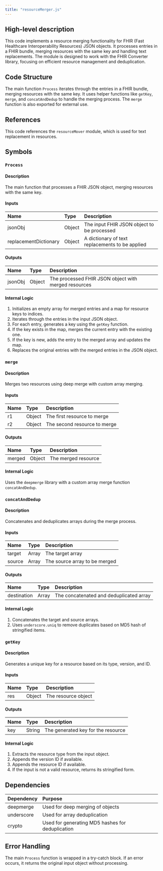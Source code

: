 ```yaml
---
title: "resourceMerger.js"
---
```


## High-level description
This code implements a resource merging functionality for FHIR (Fast Healthcare Interoperability Resources) JSON objects. It processes entries in a FHIR bundle, merging resources with the same key and handling text replacements. The module is designed to work with the FHIR Converter library, focusing on efficient resource management and deduplication.

## Code Structure
The main function `Process` iterates through the entries in a FHIR bundle, merging resources with the same key. It uses helper functions like `getKey`, `merge`, and `concatAndDedup` to handle the merging process. The `merge` function is also exported for external use.

## References
This code references the `resourceMover` module, which is used for text replacement in resources.

## Symbols

### `Process`
#### Description
The main function that processes a FHIR JSON object, merging resources with the same key.

#### Inputs
| Name | Type | Description |
|:-----|:-----|:------------|
| jsonObj | Object | The input FHIR JSON object to be processed |
| replacementDictionary | Object | A dictionary of text replacements to be applied |

#### Outputs
| Name | Type | Description |
|:-----|:-----|:------------|
| jsonObj | Object | The processed FHIR JSON object with merged resources |

#### Internal Logic
1. Initializes an empty array for merged entries and a map for resource keys to indices.
2. Iterates through the entries in the input JSON object.
3. For each entry, generates a key using the `getKey` function.
4. If the key exists in the map, merges the current entry with the existing one.
5. If the key is new, adds the entry to the merged array and updates the map.
6. Replaces the original entries with the merged entries in the JSON object.

### `merge`
#### Description
Merges two resources using deep merge with custom array merging.

#### Inputs
| Name | Type | Description |
|:-----|:-----|:------------|
| r1 | Object | The first resource to merge |
| r2 | Object | The second resource to merge |

#### Outputs
| Name | Type | Description |
|:-----|:-----|:------------|
| merged | Object | The merged resource |

#### Internal Logic
Uses the `deepmerge` library with a custom array merge function `concatAndDedup`.

### `concatAndDedup`
#### Description
Concatenates and deduplicates arrays during the merge process.

#### Inputs
| Name | Type | Description |
|:-----|:-----|:------------|
| target | Array | The target array |
| source | Array | The source array to be merged |

#### Outputs
| Name | Type | Description |
|:-----|:-----|:------------|
| destination | Array | The concatenated and deduplicated array |

#### Internal Logic
1. Concatenates the target and source arrays.
2. Uses `underscore.uniq` to remove duplicates based on MD5 hash of stringified items.

### `getKey`
#### Description
Generates a unique key for a resource based on its type, version, and ID.

#### Inputs
| Name | Type | Description |
|:-----|:-----|:------------|
| res | Object | The resource object |

#### Outputs
| Name | Type | Description |
|:-----|:-----|:------------|
| key | String | The generated key for the resource |

#### Internal Logic
1. Extracts the resource type from the input object.
2. Appends the version ID if available.
3. Appends the resource ID if available.
4. If the input is not a valid resource, returns its stringified form.

## Dependencies
| Dependency | Purpose |
|:-----------|:--------|
| deepmerge | Used for deep merging of objects |
| underscore | Used for array deduplication |
| crypto | Used for generating MD5 hashes for deduplication |

## Error Handling
The main `Process` function is wrapped in a try-catch block. If an error occurs, it returns the original input object without processing.